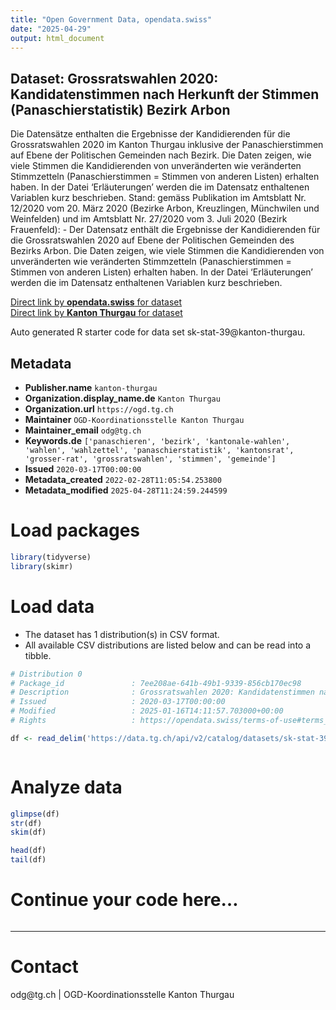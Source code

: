 ```yaml
---
title: "Open Government Data, opendata.swiss"
date: "2025-04-29"
output: html_document
---
```


## Dataset: Grossratswahlen 2020: Kandidatenstimmen nach Herkunft der Stimmen (Panaschierstatistik) Bezirk Arbon

Die Datensätze enthalten die Ergebnisse der Kandidierenden für die Grossratswahlen 2020 im Kanton Thurgau inklusive der Panaschierstimmen auf Ebene der Politischen Gemeinden nach Bezirk. Die Daten zeigen, wie viele Stimmen die Kandidierenden von unveränderten wie veränderten Stimmzetteln (Panaschierstimmen = Stimmen von anderen Listen) erhalten haben. In der Datei 'Erläuterungen' werden die im Datensatz enthaltenen Variablen kurz beschrieben.
Stand: gemäss Publikation im Amtsblatt Nr. 12/2020 vom 20. März 2020 (Bezirke Arbon, Kreuzlingen, Münchwilen und Weinfelden) und im Amtsblatt Nr. 27/2020 vom 3. Juli 2020 (Bezirk Frauenfeld): -  Der Datensatz enthält die Ergebnisse der Kandidierenden für die Grossratswahlen 2020 auf Ebene der Politischen Gemeinden des Bezirks Arbon. Die Daten zeigen, wie viele Stimmen die Kandidierenden von unveränderten wie veränderten Stimmzetteln (Panaschierstimmen = Stimmen von anderen Listen) erhalten haben. In der Datei 'Erläuterungen' werden die im Datensatz enthaltenen Variablen kurz beschrieben.

[Direct link by **opendata.swiss** for dataset](https://opendata.swiss/de/dataset/grossratswahlen-2020-kandidatenstimmen-nach-herkunft-der-stimmen-panaschierstatistik-bezirk-arb)<br>
[Direct link by **Kanton Thurgau** for dataset](https://data.tg.ch/explore/dataset/sk-stat-39/)

Auto generated R starter code for data set sk-stat-39@kanton-thurgau.

## Metadata

- **Publisher.name** `kanton-thurgau`
- **Organization.display_name.de** `Kanton Thurgau`
- **Organization.url** `https://ogd.tg.ch`
- **Maintainer** `OGD-Koordinationsstelle Kanton Thurgau`
- **Maintainer_email** `odg@tg.ch`
- **Keywords.de** `['panaschieren', 'bezirk', 'kantonale-wahlen', 'wahlen', 'wahlzettel', 'panaschierstatistik', 'kantonsrat', 'grosser-rat', 'grossratswahlen', 'stimmen', 'gemeinde']`
- **Issued** `2020-03-17T00:00:00`
- **Metadata_created** `2022-02-28T11:05:54.253800`
- **Metadata_modified** `2025-04-28T11:24:59.244599`


# Load packages

```r

library(tidyverse)
library(skimr)

```

# Load data

-   The dataset has 1 distribution(s) in CSV format.
-   All available CSV distributions are listed below and can be read into a tibble.

```r

# Distribution 0
# Package_id               : 7ee208ae-641b-49b1-9339-856cb170ec98
# Description              : Grossratswahlen 2020: Kandidatenstimmen nach Herkunft der Stimmen (Panaschierstatistik) Bezirk Arbon (csv)
# Issued                   : 2020-03-17T00:00:00
# Modified                 : 2025-01-16T14:11:57.703000+00:00
# Rights                   : https://opendata.swiss/terms-of-use#terms_by

df <- read_delim('https://data.tg.ch/api/v2/catalog/datasets/sk-stat-39/exports/csv?use_labels=true')



```

# Analyze data

```r

glimpse(df)
str(df)
skim(df)

head(df)
tail(df)

```

# Continue your code here...

```r

```

------------------------------------------------------------------------

# Contact

odg@tg.ch | OGD-Koordinationsstelle Kanton Thurgau
